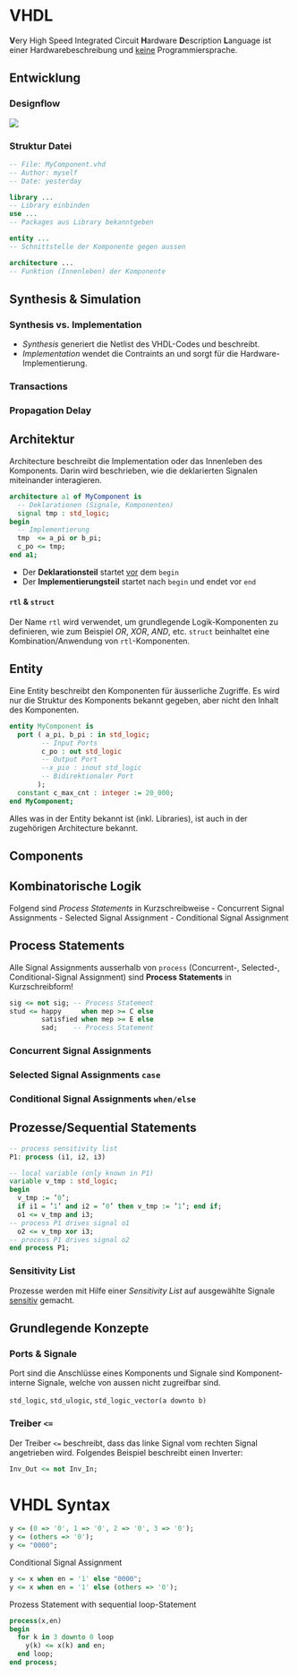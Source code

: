 # VHDL

::: callout-note
**V**ery High Speed Integrated Circuit **H**ardware **D**escription **L**anguage ist einer Hardwarebeschreibung und [keine]{.underline} Programmiersprache.
:::

## Entwicklung

### Designflow

![](images/vhdl_fpga_designflow.png)

### Struktur Datei

``` vhdl
-- File: MyComponent.vhd
-- Author: myself
-- Date: yesterday

library ...
-- Library einbinden
use ...
-- Packages aus Library bekanntgeben

entity ...
-- Schnittstelle der Komponente gegen aussen

architecture ...
-- Funktion (Innenleben) der Komponente
```

## Synthesis & Simulation

::: callout-important
### Synthesis vs. Implementation

-   *Synthesis* generiert die Netlist des VHDL-Codes und beschreibt.
-   *Implementation* wendet die Contraints an und sorgt für die Hardware-Implementierung.
:::

### Transactions

### Propagation Delay

## Architektur

Architecture beschreibt die Implementation oder das Innenleben des Komponents. Darin wird beschrieben, wie die deklarierten Signalen miteinander interagieren.

``` vhdl
architecture a1 of MyComponent is
  -- Deklarationen (Signale, Komponenten)
  signal tmp : std_logic;
begin
  -- Implementierung
  tmp  <= a_pi or b_pi;
  c_po <= tmp;
end a1;
```

-   Der **Deklarationsteil** startet [vor]{.underline} dem `begin`
-   Der **Implementierungsteil** startet nach `begin` und endet vor `end`

::: callout-note
#### `rtl` & `struct`

Der Name `rtl` wird verwendet, um grundlegende Logik-Komponenten zu definieren, wie zum Beispiel *OR*, *XOR*, *AND*, etc. `struct` beinhaltet eine Kombination/Anwendung von `rtl`-Komponenten.
:::

## Entity

Eine Entity beschreibt den Komponenten für äusserliche Zugriffe. Es wird nur die Struktur des Komponents bekannt gegeben, aber nicht den Inhalt des Komponenten.

``` vhdl
entity MyComponent is
  port ( a_pi, b_pi : in std_logic;
        -- Input Ports
        c_po : out std_logic
        -- Output Port
        --x_pio : inout std_logic
        -- Bidirektionaler Port
       );
  constant c_max_cnt : integer := 20_000;
end MyComponent;
```

::: callout-note
Alles was in der Entity bekannt ist (inkl. Libraries), ist auch in der zugehörigen Architecture bekannt.
:::

## Components

## Kombinatorische Logik

Folgend sind *Process Statements* in Kurzschreibweise - Concurrent Signal Assignments - Selected Signal Assignment - Conditional Signal Assignment

::: callout-important
## Process Statements

Alle Signal Assignments ausserhalb von `process` (Concurrent-, Selected-, Conditional-Signal Assignment) sind **Process Statements** in Kurzschreibform!

``` vhdl
sig <= not sig; -- Process Statement
stud <= happy     when mep >= C else
        satisfied when mep >= E else
        sad;    -- Process Statement
```
:::

### Concurrent Signal Assignments

### Selected Signal Assignments `case`

### Conditional Signal Assignments `when/else`

## Prozesse/Sequential Statements

``` vhdl
-- process sensitivity list
P1: process (i1, i2, i3)

-- local variable (only known in P1)
variable v_tmp : std_logic;
begin
  v_tmp := ’0’;
  if i1 = ’1’ and i2 = ’0’ then v_tmp := ’1’; end if;
  o1 <= v_tmp and i3;
-- process P1 drives signal o1
  o2 <= v_tmp xor i3;
-- process P1 drives signal o2
end process P1;
```

### Sensitivity List

Prozesse werden mit Hilfe einer *Sensitivity List* auf ausgewählte Signale [sensitiv]{.underline} gemacht.

## Grundlegende Konzepte

### Ports & Signale

Port sind die Anschlüsse eines Komponents und Signale sind Komponent-interne Signale, welche von aussen nicht zugreifbar sind.

<!-- TODO -->

`std_logic`, `std_ulogic`, `std_logic_vector(a downto b)`

### Treiber `<=`

Der Treiber `<=` beschreibt, dass das linke Signal vom rechten Signal angetrieben wird. Folgendes Beispiel beschreibt einen Inverter:

``` vhdl
Inv_Out <= not Inv_In;
```

# VHDL Syntax

``` vhdl
y <= (0 => '0', 1 => '0', 2 => '0', 3 => '0');
y <= (others => '0');
y <= "0000";
```

Conditional Signal Assignment

``` vhdl
y <= x when en = '1' else "0000";
y <= x when en = '1' else (others => '0');
```

Prozess Statement with sequential loop-Statement

``` vhdl
process(x,en)
begin
  for k in 3 downto 0 loop
    y(k) <= x(k) and en;
  end loop;
end process;
```